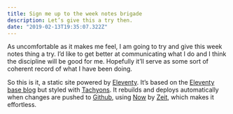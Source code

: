 ```yaml
---
title: Sign me up to the week notes brigade
description: Let’s give this a try then.
date: "2019-02-13T19:35:07.322Z"
---
```


As uncomfortable as it makes me feel, I am going to try and give this week notes thing a try. I’d like to get better at communicating what I do and I think the discipline will be good for me. Hopefully it’ll serve as some sort of coherent record of what I have been doing.

So this is it, a static site powered by [Eleventy]. It’s based on the [Eleventy base blog] but styled with [Tachyons]. It rebuilds and deploys automatically when changes are pushed to [Github], using [Now] by [Zeit], which makes it effortless.

[eleventy]: https://www.11ty.io
[eleventy base blog]: https://github.com/11ty/eleventy-base-blog
[tachyons]: http://tachyons.io/
[github]: https://github.com/jonheslop/week-notes
[now]: https://zeit.co/now
[zeit]: https://zeit.co/
